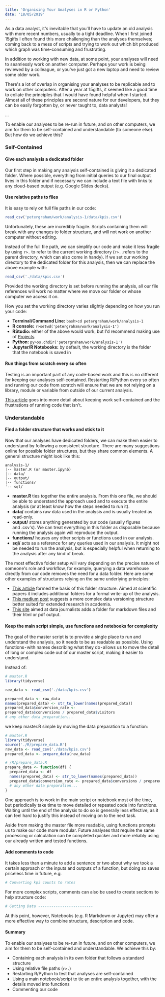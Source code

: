 ```yaml
---
title: 'Organising Your Analyses in R or Python'
date: '18/05/2019'
---
```


As a data analyst, it's inevitable that you'll have to update an old analysis with more recent numbers, usually to a tight deadline. When I first joined 15gifts I often found this more challenging than the analyses themselves; coming back to a mess of scripts and trying to work out which bit produced which graph was time-consuming and frustrating.

In addition to working with new data, at some point, your analyses will need to seamlessly work on another computer. Perhaps your work is being reviewed by a colleague, or you've just got a new laptop and need to review some older work.

There's a lot of overlap in organising your analyses to be replicable and to work on other computers. After a year at 15gifts,  it seemed like a good time to collate the principles that I would have found helpful when I started. Almost all of these principles are second nature for our developers, but they can be easily forgotten by, or never taught to, data analysts!

...

To enable our analyses to be re-run in future, and on other computers, we aim for them to be self-contained and understandable (to someone else). But how do we achieve this?

### Self-Contained

#### Give each analysis a dedicated folder

Our first step in making any analysis self-contained is giving it a dedicated folder. Where possible, everything from initial queries to our final output lives in this folder and if necessary we can include a text file with links to any cloud-based output (e.g. Google Slides decks).

#### Use relative paths to files

It is easy to rely on full file paths in our code:

```r
read_csv('petergraham/work/analysis-1/data/kpis.csv')
```

Unfortunately,  these are incredibly fragile. Scripts containing them will break with any changes to folder structure, and will not work on another computer without editing.

Instead of the full file path, we can simplify our code and make it less fragile by using `r>.` to refer to the current working directory (`r>..`refers to the parent directory, which can also come in handy). If we set our working directory to the dedicated folder for this analysis, then we can replace the above example with:

```r
read_csv('./data/kpis.csv')
```

Provided the working directory is set before running the analysis, all our file references will work no matter where we move our folder or whose computer we access it on.

How you set the working directory varies slightly depending on how you run your code:

- **Terminal/Command Line:** `bash>cd petergraham/work/analysis-1`
- **R console:** `r>setwd('petergraham/work/analysis-1')`
- **RStudio:** either of the above would work, but I'd recommend making use of [Projects](https://medium.com/r/?url=https%3A%2F%2Fsupport.rstudio.com%2Fhc%2Fen-us%2Farticles%2F200526207-Using-Projects)
- **Python:** `py>os.chdir('petergraham/work/analysis-1')`
- **Jupyter/R Notebooks:** by default, the working directory is the folder that the notebook is saved in

#### Run things from scratch every so often

Testing is an important part of any code-based work and this is no different for keeping our analyses self-contained. Restarting R/Python every so often and running our code from scratch will ensure that we are not relying on a library, module or variable from outside of our current analysis.

[This article](https://medium.com/r/?url=https%3A%2F%2Fwww.tidyverse.org%2Farticles%2F2017%2F12%2Fworkflow-vs-script%2F) goes into more detail about keeping work self-contained and the frustrations of running code that isn't.

### Understandable

#### Find a folder structure that works and stick to it

Now that our analyses have dedicated folders, we can make them easier to understand by following a consistent structure. There are many suggestions online for possible folder structures, but they share common elements. A general structure might look like this:

```
analysis-1/
|-- master.R (or master.ipynb)
|-- data/
|-- output/
|-- functions/
'-- sql/
```

- **master.R** ties together the entire analysis. From this one file, we should be able to understand the approach used and to execute the entire analysis (or at least know how the steps needed to run it).
- **data/** contains raw data used in the analysis and is usually treated as read-only.
- **output/** stores anything generated by our code (usually figures and .csv's).  We can treat everything in this folder as disposable because running the analysis again will reproduce the output.
- **functions/** houses any other scripts or functions used in our analysis.
- **sql/** acts as a reference for any queries used in our analysis. It might not be needed to run the analysis, but is especially helpful when returning to the analysis after any kind of break.

The most effective folder setup will vary depending on the precise nature of someone's role and workflow, for example, querying a data warehouse directly from our code removes the need for a data folder. Here are some other examples of structures relying on the same underlying principles:

- [This article](https://medium.com/r/?url=https%3A%2F%2Fnicercode.github.io%2Fblog%2F2013-04-05-projects%2F) formed the basis of this folder structure. Aimed at scientific papers it includes additional folders for a formal write-up of the analysis.
- [This medium post](https://medium.com/outlier-bio-blog/a-quick-guide-to-organizing-data-science-projects-updated-for-2016-4cbb1e6dac71) suggests a more complex data versioning structure better suited for extended research in academia.
- [This site](https://medium.com/r/?url=https%3A%2F%2Flearn.r-journalism.com%2Fen%2Fpublishing%2Fworkflow%2Fr-projects%2F) aimed at data journalists adds a folder for markdown files and their html or pdf output.

#### Keep the main script simple, use functions and notebooks for complexity

The goal of the master script is to provide a single place to run and understand the analysis, so it needs to be as readable as possible. Using functions - with names describing what they do - allows us to move the detail of long or complex code out of our master script, making it easier to understand.

Instead of:

```r
# master.R
library(tidyverse)

raw_data <- read_csv('./data/kpis.csv')

prepared_data <- raw_data
names(prepared_data) <- str_to_lower(names(prepared_data))
prepared_data$conversion_rate <-
prepared_data$conversions / prepared_data$visitors
# any other data preparation...
```

we keep master.R simple by moving the data preparation to a function:

```r
# master.R
library(tidyverse)
source('./R/prepare_data.R')
raw_data <- read_csv('./data/kpis.csv')
prepared_data <- prepare_data(raw_data)
```

```r
# /R/prepare_data.R
prepare_data <- function(df) {
  prepared_data <- df
  names(prepared_data) <- str_to_lower(names(prepared_data))
  prepared_data$conversion_rate <- prepared_data$conversions / prepared_data$visitors
  # any other data preparation...
}
```

One approach is to work in the main script or notebook most of the time, but periodically take time to move detailed or repeated code into functions. Waiting until the end of the analysis to do so is generally less effective, as it can feel hard to justify this instead of moving on to the next task.

Aside from making the master file more readable, using functions prompts us to make our code more modular. Future analyses that require the same processing or calculation can be completed quicker and more reliably using our already written and tested functions.

#### Add comments to code

It takes less than a minute to add a sentence or two about why we took a certain approach or the inputs and outputs of a function, but doing so saves priceless time in future, e.g.

```r
# Converting kpi counts to rates
```

For more complex scripts, comments can also be used to create sections to help structure code:

```r
# Getting Data -------------------------
```

At this point, however, Notebooks (e.g. R Markdown or Jupyter) may offer a more effective way to combine structure, description and code.

#### Summary

To enable our analyses to be re-run in future, and on other computers, we aim for them to be self-contained and understandable. We achieve this by:

- Containing each analysis in its own folder that follows a standard structure
- Using relative file paths (`r>.`)
- Restarting R/Python to test that analyses are self-contained
- Using a main notebook/script to tie an entire analysis together, with the details moved into functions
- Commenting our code
